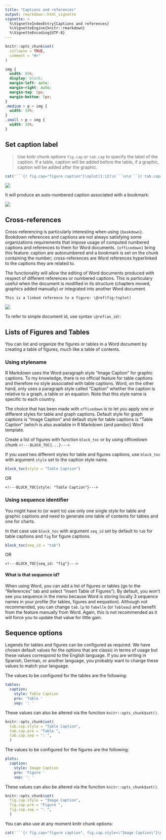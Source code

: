 ```yaml
---
title: "Captions and references"
output: rmarkdown::html_vignette
vignette: >
  %\VignetteIndexEntry{Captions and references}
  %\VignetteEngine{knitr::rmarkdown}
  %\VignetteEncoding{UTF-8}
---
```


```r
knitr::opts_chunk$set(
  collapse = TRUE,
  comment = "#>"
)
```

```css
img {
  width: 85%;
  display: block;
  margin-left: auto;
  margin-right: auto;
  margin-top: 5px;
  margin-bottom: 5px;
}
.medium > p > img {
  width: 50%;
}
.small > p > img {
  width: 30%;
}
```

## Set caption label

> Use knitr chunk options `fig.cap` or `tab.cap` to specify the label of the
> caption. If a table, caption will be added before the table, if a graphic,
> caption will be added after the graphic. 

```r
cat('```{r fig.cap="figure caption"}\nplot(1:12)\n```\n\n```{r tab.cap="table caption"}\nhead(iris)\n```')
```

![](../man/figures/CR-r-chunk.png)

It will produce an auto-numbered caption associated with a bookmark:

::: medium

![](../man/figures/CR-caption-bookmark.png)
:::




## Cross-references

Cross-referencing is particularly interesting when using `{bookdown}`. Bookdown
references and captions are not always satisfying some organizations
requirements that impose usage of computed numbered captions and references to
them for Word documents. `{officedown}` bring this feature: caption are autonumbered 
and a bookmark is set on the chunk containing the number; cross-references are Word 
references hyperlinked to the captions they are related to. 

The functionality will allow the editing of Word documents produced with respect of different
references or numbered captions. This is particulary useful when the document is
modified in its structure (chapters moved, graphics added manually) or
integrated into another Word document.

```
This is a linked reference to a figure: \@ref(fig:tsplot)
```


![](../man/figures/CR-reference_hover.png)


To refer to simple document id, use syntax `\@ref(an_id)`:

## Lists of Figures and Tables

You can list and organize the figures or tables in a Word document by creating a table of 
figures, much like a table of contents. 

### Using stylename

R Markdown uses the Word paragraph style "Image Caption" for graphic captions.
To my knowledge, there is no official feature for table captions and therefore no
style associated with table captions. Word, on the other hand, only uses a
paragraph style called "Caption" whether the caption is relative to a graph, a
table or an equation. Note that this style name is specific to each country.

The choice that has been made with `officedown` is to let you apply 
one or different styles for table and graph captions. Default style for graph 
captions is "Image Caption" and default style for table captions is "Table Caption" 
(which is also available in R Markdown (and pandoc) Word template.


Create a list of figures with function `block_toc` or by using 
officedown chunk `<!---BLOCK_TOC{...}--->` 

If you used two different styles for table and figures captions, use `block_toc` with 
argument `style` set to the caption style name.

```r
block_toc(style = "Table Caption")
```

OR

`<!---BLOCK_TOC{style: "Table Caption"}--->` 

### Using sequence identifier 

You might have to (or want to) use only one single style for table and 
graphic captions and need to generate one table of contents for tables and 
one for charts. 

In that case use `block_toc` with argument `seq_id` set by default to `tab` for 
table captions and `fig` for figure captions. 

```r
block_toc(seq_id = "tab")
```

OR

`<!---BLOCK_TOC{seq_id: "fig"}--->` 

#### What is that sequence id?

When using Word, you can add a list of figures or tables (go to the "References"
tab and select "Insert Table of Figures"). By default, you won't see you
sequence in the menu because Word is storing locally 3 sequence names in your
profile (for tables, figures and eequation). Although not recommended, you can
change `tab.lp` to `Tabelle` (or `Tableau`) and benefit from the feature
manually from Word. Again, this is not recommended as it will force you to
update that value for little gain.

## Sequence options

Legends for tables and figures can be configured as required. We have chosen default values for the options that are classic in terms of usage but these values correspond to the English language. If you are writing in Spanish, German, or another language, you probably want to change these values to match your language.


The values to be configured for the tables are the following:

```yaml
tables:
  caption:
    style: Table Caption
    pre: 'Table '
    sep: ': '
```

These values can also be altered via the function `knitr::opts_chunk$set()`.

```r
knitr::opts_chunk$set(
  tab.cap.style = "Table Caption",
  tab.cap.pre = "Table ",
  tab.cap.sep = ": ",
  )
```


The values to be configured for the figures are the following:

```yaml
plots:
  caption:
    style: Image Caption
    pre: 'Figure '
    sep: ': '
```


These values can also be altered via the function `knitr::opts_chunk$set()`.

```r
knitr::opts_chunk$set(
  fig.cap.style = "Image Caption",
  fig.cap.pre = "Figure ",
  fig.cap.sep = ": ",
  )
```

You can also use at any moment knitr chunk options: 

```r
cat('```{r fig.cap="figure caption", fig.cap.style=\"Image Caption\"}\nplot(1:12)\n```\n\n```{r tab.cap="table caption", tab.cap.style=\"Table Caption\"}\nhead(iris)\n```')
```

